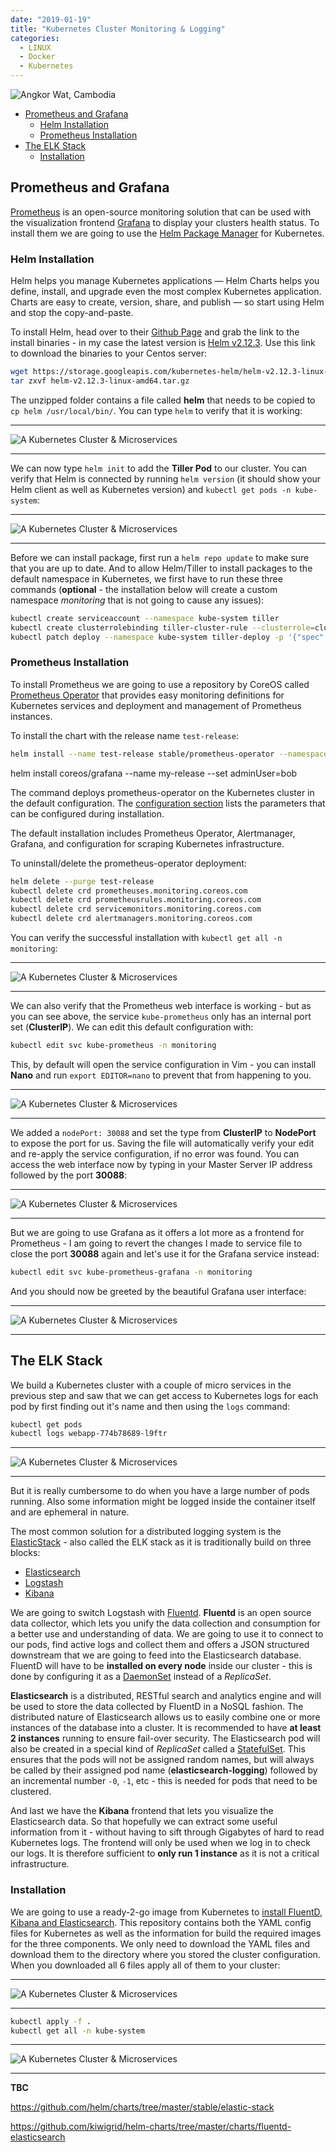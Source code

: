 ```yaml
---
date: "2019-01-19"
title: "Kubernetes Cluster Monitoring & Logging"
categories:
  - LINUX
  - Docker
  - Kubernetes
---
```


![Angkor Wat, Cambodia](./photo-11627898645_5f0761ff9e_o.png)


<!-- TOC -->

- [Prometheus and Grafana](#prometheus-and-grafana)
  - [Helm Installation](#helm-installation)
  - [Prometheus Installation](#prometheus-installation)
- [The ELK Stack](#the-elk-stack)
  - [Installation](#installation)

<!-- /TOC -->



## Prometheus and Grafana


[Prometheus](https://prometheus.io) is an open-source monitoring solution that can be used with the visualization frontend [Grafana](https://grafana.com) to display your clusters health status. To install them we are going to use the [Helm Package Manager](https://helm.sh) for Kubernetes.


### Helm Installation

Helm helps you manage Kubernetes applications — Helm Charts helps you define, install, and upgrade even the most complex Kubernetes application. Charts are easy to create, version, share, and publish — so start using Helm and stop the copy-and-paste.


To install Helm, head over to their [Github Page](https://github.com/helm/helm/) and grab the link to the install binaries - in my case the latest version is [Helm v2.12.3](https://github.com/helm/helm/releases/tag/v2.12.3). Use this link to download the binaries to your Centos server:


```bash
wget https://storage.googleapis.com/kubernetes-helm/helm-v2.12.3-linux-amd64.tar.gz
tar zxvf helm-v2.12.3-linux-amd64.tar.gz
```

The unzipped folder contains a file called __helm__ that needs to be copied to `cp helm /usr/local/bin/`. You can type `helm` to verify that it is working:


---

![A Kubernetes Cluster & Microservices](./kubernetes_logging_04.png)

---


We can now type `helm init` to add the __Tiller Pod__ to our cluster. You can verify that Helm is connected by running `helm version` (it should show your Helm client as well as Kubernetes version) and `kubectl get pods -n kube-system`:


---

![A Kubernetes Cluster & Microservices](./kubernetes_logging_05.png)

---



Before we can install package, first run a `helm repo update` to make sure that you are up to date. And to allow Helm/Tiller to install packages to the default namespace in Kubernetes, we first have to run these three commands (__optional__ - the installation below will create a custom namespace _monitoring_ that is not going to cause any issues):


```bash
kubectl create serviceaccount --namespace kube-system tiller
kubectl create clusterrolebinding tiller-cluster-rule --clusterrole=cluster-admin --serviceaccount=kube-system:tiller
kubectl patch deploy --namespace kube-system tiller-deploy -p '{"spec":{"template":{"spec":{"serviceAccount":"tiller"}}}}' 
```


### Prometheus Installation

To install Prometheus we are going to use a repository by CoreOS called [Prometheus Operator](https://github.com/helm/charts/tree/master/stable/prometheus-operator) that provides easy monitoring definitions for Kubernetes services and deployment and management of Prometheus instances.


<!--
__Deprecation Warning__ Check [stable/prometheus-operator](https://github.com/helm/charts/tree/master/stable/prometheus-operator)!

To install it with Helm we need [those 3 commands](https://github.com/coreos/prometheus-operator/tree/master/helm)


```bash
helm repo add coreos https://s3-eu-west-1.amazonaws.com/coreos-charts/stable/
helm install coreos/prometheus-operator --name prometheus-operator --namespace monitoring
helm install coreos/kube-prometheus --name kube-prometheus --namespace monitoring
```

> If you need to uninstall those packages later, you need to use the __purge__ flag: `helm delete --purge  prometheus-operator` and `helm delete --purge  kube-prometheus`
-->


To install the chart with the release name `test-release`:


```bash
helm install --name test-release stable/prometheus-operator --namespace monitoring
```
helm install coreos/grafana --name my-release --set adminUser=bob

The command deploys prometheus-operator on the Kubernetes cluster in the default configuration. The [configuration section](https://github.com/helm/charts/tree/master/stable/prometheus-operator#configuration) lists the parameters that can be configured during installation.

The default installation includes Prometheus Operator, Alertmanager, Grafana, and configuration for scraping Kubernetes infrastructure.


To uninstall/delete the prometheus-operator deployment:


```bash
helm delete --purge test-release
kubectl delete crd prometheuses.monitoring.coreos.com
kubectl delete crd prometheusrules.monitoring.coreos.com
kubectl delete crd servicemonitors.monitoring.coreos.com
kubectl delete crd alertmanagers.monitoring.coreos.com
```




You can verify the successful installation with `kubectl get all -n monitoring`:


---

![A Kubernetes Cluster & Microservices](./kubernetes_logging_06.png)

---


We can also verify that the Prometheus web interface is working - but as you can see above, the service `kube-prometheus` only has an internal port set (__ClusterIP__). We can edit this default configuration with:



```bash
kubectl edit svc kube-prometheus -n monitoring
```


This, by default will open the service configuration in Vim - you can install __Nano__ and run `export EDITOR=nano` to prevent that from happening to you.


---

![A Kubernetes Cluster & Microservices](./kubernetes_logging_07.png)

---


We added a `nodePort: 30088` and set the type from __ClusterIP__ to __NodePort__ to expose the port for us. Saving the file will automatically verify your edit and re-apply the service configuration, if no error was found. You can access the web interface now by typing in your Master Server IP address followed by the port __30088__:


---

![A Kubernetes Cluster & Microservices](./kubernetes_logging_08.png)

---


But we are going to use Grafana as it offers a lot more as a frontend for Prometheus - I am going to revert the changes I made to service file to close the port __30088__ again and let's use it for the Grafana service instead:


```bash
kubectl edit svc kube-prometheus-grafana -n monitoring
```


And you should now be greeted by the beautiful Grafana user interface:


---

![A Kubernetes Cluster & Microservices](./kubernetes_logging_09.png)

---









## The ELK Stack

We build a Kubernetes cluster with a couple of micro services in the previous step and saw that we can get access to Kubernetes logs for each pod by first finding out it's name and then using the `logs` command:


```bash
kubectl get pods
kubectl logs webapp-774b78689-l9ftr
```


---

![A Kubernetes Cluster & Microservices](./kubernetes_logging_01.png)

---


But it is really cumbersome to do when you have a large number of pods running. Also some information might be logged inside the container itself and are ephemeral in nature.


The most common solution for a distributed logging system is the [ElasticStack](https://www.elastic.co) - also called the ELK stack as it is traditionally build on three blocks:


* [Elasticsearch](https://hub.docker.com/_/elasticsearch)
* [Logstash](https://hub.docker.com/_/logstash)
* [Kibana](https://hub.docker.com/_/kibana)


We are going to switch Logstash with [Fluentd](https://www.fluentd.org). __Fluentd__ is an open source data collector, which lets you unify the data collection and consumption for a better use and understanding of data. We are going to use it to connect to our pods, find active logs and collect them and offers a JSON structured downstream that we are going to feed into the Elasticsearch database. FluentD will have to be __installed on every node__ inside our cluster - this is done by configuring it as a [DaemonSet](https://kubernetes.io/docs/concepts/workloads/controllers/daemonset/) instead of a _ReplicaSet_.


__Elasticsearch__ is a distributed, RESTful search and analytics engine and will be used to store the data collected by FluentD in a NoSQL fashion. The distributed nature of Elasticsearch allows us to easily combine one or more instances of the database into a cluster. It is recommended to have __at least 2 instances__ running to ensure fail-over security. The Elasticsearch pod will also be created in a special kind of _ReplicaSet_ called a [StatefulSet](https://kubernetes.io/docs/concepts/workloads/controllers/statefulset/). This ensures that the pods will not be assigned random names, but will always be called by their assigned pod name (__elasticsearch-logging__) followed by an incremental number `-0`, `-1`, etc - this is needed for pods that need to be clustered.


And last we have the __Kibana__ frontend that lets you visualize the Elasticsearch data. So that hopefully we can extract some useful information from it - without having to sift through Gigabytes of hard to read Kubernetes logs. The frontend will only be used when we log in to check our logs. It is therefore sufficient to __only run 1 instance__ as it is not a critical infrastructure.


### Installation

We are going to use a ready-2-go image from Kubernetes to [install FluentD, Kibana and Elasticsearch](https://github.com/kubernetes/kubernetes/tree/master/cluster/addons/fluentd-elasticsearch). This repository contains both the YAML config files for Kubernetes as well as the information for build the required images for the three components. We only need to download the YAML files and download them to the directory where you stored the cluster configuration. When you downloaded all 6 files apply all of them to your cluster:


---

![A Kubernetes Cluster & Microservices](./kubernetes_logging_02.png)

---



```bash
kubectl apply -f .
kubectl get all -n kube-system
```


---

![A Kubernetes Cluster & Microservices](./kubernetes_logging_03.png)

---


__TBC__


https://github.com/helm/charts/tree/master/stable/elastic-stack

https://github.com/kiwigrid/helm-charts/tree/master/charts/fluentd-elasticsearch

